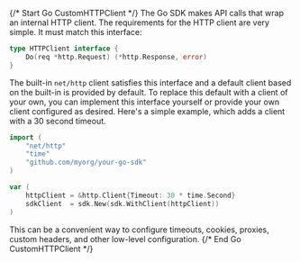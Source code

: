 {/* Start Go CustomHTTPClient */}
The Go SDK makes API calls that wrap an internal HTTP client. The requirements for the HTTP client are very simple. It must match this interface:

```go
type HTTPClient interface {
	Do(req *http.Request) (*http.Response, error)
}
```

The built-in `net/http` client satisfies this interface and a default client based on the built-in is provided by default. To replace this default with a client of your own, you can implement this interface yourself or provide your own client configured as desired. Here's a simple example, which adds a client with a 30 second timeout.

```go
import (
	"net/http"
	"time"
	"github.com/myorg/your-go-sdk"
)

var (
	httpClient = &http.Client{Timeout: 30 * time.Second}
	sdkClient  = sdk.New(sdk.WithClient(httpClient))
)
```

This can be a convenient way to configure timeouts, cookies, proxies, custom headers, and other low-level configuration.
{/* End Go CustomHTTPClient */}
